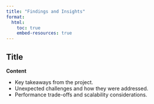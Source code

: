 ```yaml
---
title: "Findings and Insights"
format:
  html:
    toc: true
    embed-resources: true
---
```


## Title
**Content**

- Key takeaways from the project.
- Unexpected challenges and how they were addressed.
- Performance trade-offs and scalability considerations.